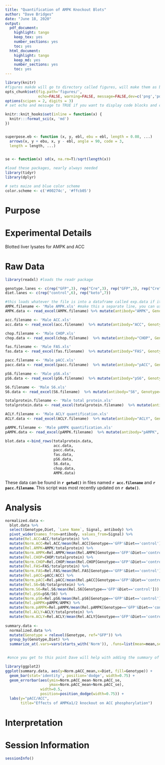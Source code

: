 ```yaml
---
title: "Quantification of AMPK Knockout Blots"
author: "Dave Bridges"
date: "June 18, 2020"
output:
  pdf_document:
    highlight: tango
    keep_tex: yes
    number_sections: yes
    toc: yes
  html_document:
    highlight: tango
    keep_md: yes
    number_sections: yes
    toc: yes
---
```


```r
library(knitr)
#figures makde will go to directory called figures, will make them as both png and pdf files 
opts_chunk$set(fig.path='figures/',
               echo=FALSE, warning=FALSE, message=FALSE,dev=c('png','pdf'))
options(scipen = 2, digits = 3)
# set echo and message to TRUE if you want to display code blocks and code output respectively

knitr::knit_hooks$set(inline = function(x) {
  knitr:::format_sci(x, 'md')
})


superpose.eb <- function (x, y, ebl, ebu = ebl, length = 0.08, ...)
  arrows(x, y + ebu, x, y - ebl, angle = 90, code = 3,
  length = length, ...)

  
se <- function(x) sd(x, na.rm=T)/sqrt(length(x))

#load these packages, nearly always needed
library(tidyr)
library(dplyr)

# sets maize and blue color scheme
color.scheme <- c('#00274c', '#ffcb05')
```

# Purpose

# Experimental Details

Blotted liver lysates for AMPK and ACC

# Raw Data


```r
library(readxl) #loads the readr package

genotype.lanes <- c(rep("GFP",3), rep("Cre",3), rep("GFP",3), rep("Cre",4)) 
diet.lanes <- c(rep("control",6), rep("keto",7))

#this loads whatever the file is into a dataframe called exp.data if it exists
AMPK.filename <- 'Male AMPK.xls' #make this a separate line, you can use any variable you want
AMPK.data <- read_excel(AMPK.filename) %>% mutate(antibody="AMPK", Genotype=as.factor(genotype.lanes), Diet=as.factor(diet.lanes))

acc.filename <- 'Male ACC.xls'
acc.data <- read_excel(acc.filename)  %>% mutate(antibody="ACC", Genotype=as.factor(genotype.lanes), Diet=as.factor(diet.lanes))

chop.filename <- 'Male CHOP.xls'
chop.data <- read_excel(chop.filename)  %>% mutate(antibody="CHOP", Genotype=as.factor(genotype.lanes), Diet=as.factor(diet.lanes))

fas.filename <- 'Male FAS.xls'
fas.data <- read_excel(fas.filename)  %>% mutate(antibody="FAS", Genotype=as.factor(genotype.lanes), Diet=as.factor(diet.lanes))

pacc.filename <- 'Male pACC.xls'
pacc.data <- read_excel(pacc.filename)  %>% mutate(antibody="pACC", Genotype=as.factor(genotype.lanes), Diet=as.factor(diet.lanes))

pS6.filename <- 'Male pS6.xls'
pS6.data <- read_excel(pS6.filename)  %>% mutate(antibody="pS6", Genotype=as.factor(genotype.lanes), Diet=as.factor(diet.lanes))

S6.filename <- 'Male S6.xls'
S6.data <- read_excel(S6.filename)  %>% mutate(antibody="S6", Genotype=as.factor(genotype.lanes), Diet=as.factor(diet.lanes))

totalprotein.filename <- 'Male total protein.xls'
totalprotein.data <- read_excel(totalprotein.filename)  %>% mutate(antibody="totalprotein", Genotype=as.factor(genotype.lanes), Diet=as.factor(diet.lanes))

ACLY.filename <- 'Male ACLY quantification.xls'
ACLY.data <- read_excel(ACLY.filename)  %>% mutate(antibody="ACLY", Genotype=as.factor(genotype.lanes), Diet=as.factor(diet.lanes))

pAMPK.filename <- 'Male pAMPK quantification.xls'
pAMPK.data <- read_excel(pAMPK.filename)  %>% mutate(antibody="pAMPK", Genotype=as.factor(genotype.lanes), Diet=as.factor(diet.lanes))

blot.data <-bind_rows(totalprotein.data, 
                      acc.data, 
                      pacc.data,
                      fas.data,
                      pS6.data,
                      S6.data,
                      chop.data,
                      AMPK.data)
```

These data can be found in **`r getwd()`** in files named **`r acc.filename`** and **`r pacc.filename`**.  This script was most recently updated on **`r date()`**.

# Analysis

```r
normalized.data <-
  blot.data %>%
  select(Genotype,Diet, `Lane Name`, Signal, antibody) %>%
  pivot_wider(names_from=antibody, values_from=Signal) %>%
  mutate(Rel.ACC=ACC/totalprotein) %>%
  mutate(Norm.ACC=Rel.ACC/mean(Rel.ACC[Genotype=='GFP'&Diet=='control'])) %>%
  mutate(Rel.AMPK=AMPK/totalprotein) %>%
  mutate(Norm.AMPK=Rel.AMPK/mean(Rel.AMPK[Genotype=='GFP'&Diet=='control'])) %>%
  mutate(Rel.CHOP=CHOP/totalprotein) %>%
  mutate(Norm.CHOP=Rel.CHOP/mean(Rel.CHOP[Genotype=='GFP'&Diet=='control'])) %>%
  mutate(Rel.FAS=FAS/totalprotein) %>%
  mutate(Norm.FAS=Rel.FAS/mean(Rel.FAS[Genotype=='GFP'&Diet=='control'])) %>%
  mutate(Rel.pACC=pACC/ACC) %>%
  mutate(Norm.pACC=Rel.pACC/mean(Rel.pACC[Genotype=='GFP'&Diet=='control'])) %>%
  mutate(Rel.S6=S6/totalprotein) %>%
  mutate(Norm.S6=Rel.S6/mean(Rel.S6[Genotype=='GFP'&Diet=='control'])) %>%
  mutate(Rel.pS6=pS6/S6) %>%
  mutate(Norm.pS6=Rel.pS6/mean(Rel.pS6[Genotype=='GFP'&Diet=='control']))
  mutate(Rel.pAMPK=pAMPK/AMPK) %>%
  mutate(Norm.pAMPK=Rel.pAMPK/mean(Rel.pAMPK[Genotype=='GFP'&Diet=='control']))
  mutate(Rel.ACLY=ACLY/totalprotein) %>%
  mutate(Norm.ACLY=Rel.ACLY/mean(Rel.ACLY[Genotype=='GFP'&Diet=='control']))
        
summary.data <-
  normalized.data %>%
  mutate(Genotype = relevel(Genotype, ref="GFP")) %>%
  group_by(Genotype,Diet) %>%
  summarize_at(.vars=vars(starts_with('Norm')), .funs=list(mean=mean,se=se,n=length))
  

 #once you get to this point Dave will help with adding the summary of means, se, length etc.
```


```r
library(ggplot2)
ggplot(summary.data, aes(y=Norm.pACC_mean,x=Diet, fill=Genotype)) +
  geom_bar(stat='identity', position='dodge', width=0.75) +
  geom_errorbar(aes(ymin=Norm.pACC_mean-Norm.pACC_se,
                    ymax=Norm.pACC_mean+Norm.pACC_se),
                width=0.5,
                position=position_dodge(width=0.75)) +
  labs(y="pACC/ACC",
       title="Effects of AMPKa1/2 knockout on ACC phosphorylation")
```

# Interpretation



# Session Information

```r
sessionInfo()
```
